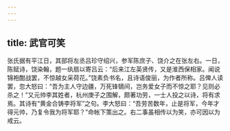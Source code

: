 ```yaml
---
---
---
```

title: 武官可笑
---




张氏据有平江日，其部将左丞吕珍守绍兴，参军陈庶子、饶介之在张左右。一日，陈赋诗，饶染翰，题一纨扇以寄吕云：“后来江左英贤传，又是淮西保相家。闻说锦袍酣战罢，不惊越女采荷花。”饶素负书名，且诗语俊丽，为作者所称。吕俾人读罢，忽大怒曰：“吾为主人守边疆，万死锋镝间，岂务爱女子而不惊之耶？见则必杀之！”又元帅李其姓者，杭州庚子之围解，颇著功劳，一士人投之以诗，将有求焉。其诗有“黄金合铸李将军”之句。李大怒曰：“吾劳苦数年，止是将军，今年才得元帅，乃复令我为将军耶？”命帐下策出之。右二事虽相传以为笑，亦可因以为戒云。